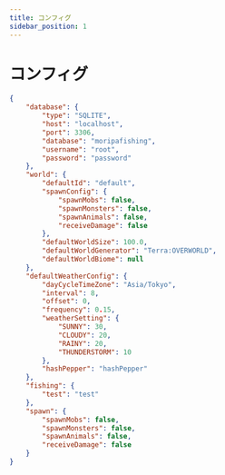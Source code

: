 ```yaml
---
title: コンフィグ
sidebar_position: 1
---
```


# コンフィグ

```json
{
    "database": {
        "type": "SQLITE",
        "host": "localhost",
        "port": 3306,
        "database": "moripafishing",
        "username": "root",
        "password": "password"
    },
    "world": {
        "defaultId": "default",
        "spawnConfig": {
            "spawnMobs": false,
            "spawnMonsters": false,
            "spawnAnimals": false,
            "receiveDamage": false
        },
        "defaultWorldSize": 100.0,
        "defaultWorldGenerator": "Terra:OVERWORLD",
        "defaultWorldBiome": null
    },
    "defaultWeatherConfig": {
        "dayCycleTimeZone": "Asia/Tokyo",
        "interval": 8,
        "offset": 0,
        "frequency": 0.15,
        "weatherSetting": {
            "SUNNY": 30,
            "CLOUDY": 20,
            "RAINY": 20,
            "THUNDERSTORM": 10
        },
        "hashPepper": "hashPepper"
    },
    "fishing": {
        "test": "test"
    },
    "spawn": {
        "spawnMobs": false,
        "spawnMonsters": false,
        "spawnAnimals": false,
        "receiveDamage": false
    }
}
```
